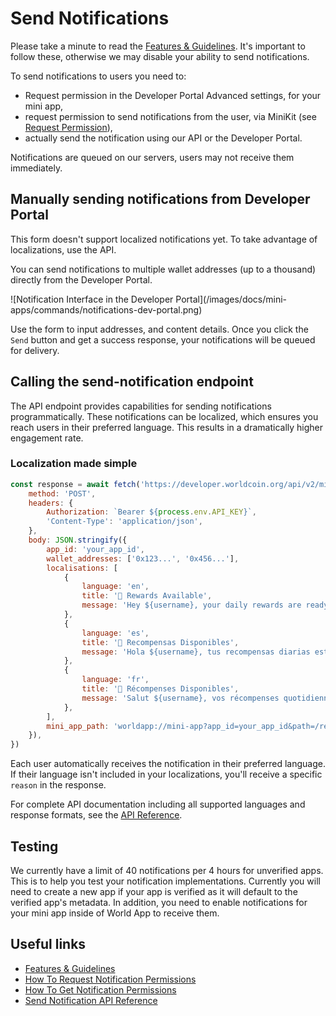 
# Send Notifications

Please take a minute to read the [Features & Guidelines](/mini-apps/notifications/features-and-guidelines).
It's important to follow these, otherwise we may disable your ability to send notifications.

To send notifications to users you need to:

-   Request permission in the Developer Portal Advanced settings, for your mini app,
-   request permission to send notifications from the user, via MiniKit (see [Request Permission](/mini-apps/commands/request-permission)),
-   actually send the notification using our API or the Developer Portal.

Notifications are queued on our servers, users may not receive them immediately.

## Manually sending notifications from Developer Portal

<Note type="info">
	This form doesn't support localized notifications yet. To take advantage of localizations, use the API.
</Note>

You can send notifications to multiple wallet addresses (up to a thousand) directly from the Developer Portal.

<div style={{ maxWidth: '50%' }}>
	![Notification Interface in the Developer Portal](/images/docs/mini-apps/commands/notifications-dev-portal.png)
</div>

Use the form to input addresses, and content details. Once you click the `Send` button and get a success response, your notifications will be queued for delivery.

## Calling the send-notification endpoint

The API endpoint provides capabilities for sending notifications programmatically. These notifications can be localized,
which ensures you reach users in their preferred language. This results in a dramatically higher engagement rate.

### Localization made simple

```javascript
const response = await fetch('https://developer.worldcoin.org/api/v2/minikit/send-notification', {
	method: 'POST',
	headers: {
		Authorization: `Bearer ${process.env.API_KEY}`,
		'Content-Type': 'application/json',
	},
	body: JSON.stringify({
		app_id: 'your_app_id',
		wallet_addresses: ['0x123...', '0x456...'],
		localisations: [
			{
				language: 'en',
				title: '🎉 Rewards Available',
				message: 'Hey ${username}, your daily rewards are ready!',
			},
			{
				language: 'es',
				title: '🎉 Recompensas Disponibles',
				message: 'Hola ${username}, tus recompensas diarias están listas!',
			},
			{
				language: 'fr',
				title: '🎉 Récompenses Disponibles',
				message: 'Salut ${username}, vos récompenses quotidiennes sont prêtes!',
			},
		],
		mini_app_path: 'worldapp://mini-app?app_id=your_app_id&path=/rewards',
	}),
})
```

Each user automatically receives the notification in their preferred language.
If their language isn't included in your localizations, you'll receive a specific `reason` in the response.

For complete API documentation including all supported languages and response formats, see the [API Reference](/mini-apps/reference/api#send-notification).

## Testing

We currently have a limit of 40 notifications per 4 hours for unverified apps. This is to help you test your notification implementations.
Currently you will need to create a new app if your app is verified as it will default to the verified app's metadata. In addition, you need
to enable notifications for your mini app inside of World App to receive them.

## Useful links

-   [Features & Guidelines](/mini-apps/notifications/guidelines)
-   [How To Request Notification Permissions](/mini-apps/commands/request-permission)
-   [How To Get Notification Permissions](/mini-apps/commands/get-permissions)
-   [Send Notification API Reference](/mini-apps/reference/api#send-notification)
